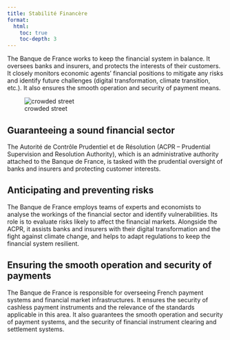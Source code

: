 ```yaml
---
title: Stabilité Financère
format: 
  html: 
    toc: true
    toc-depth: 3
---
```


The Banque de France works to keep the financial system in balance. It
oversees banks and insurers, and protects the interests of their customers.
It closely monitors economic agents’ financial positions to mitigate any
risks and identify future challenges (digital transformation, climate
transition, etc.). It also ensures the smooth operation and security of
payment means. 

![crowded street](../assets/financial-stability.png)

## Guaranteeing a sound financial sector

The Autorité de Contrôle Prudentiel et de Résolution (ACPR – Prudential
Supervision and Resolution Authority), which is an administrative
authority attached to the Banque de France, is tasked with the prudential
oversight of banks and insurers and protecting customer interests.

## Anticipating and preventing risks

The Banque de France employs teams of experts and economists to analyse
the workings of the financial sector and identify vulnerabilities. Its
role is to evaluate risks likely to affect the financial markets.
Alongside the ACPR, it assists banks and insurers with their digital
transformation and the fight against climate change, and helps to adapt
regulations to keep the financial system resilient. 

## Ensuring the smooth operation and security of payments

The Banque de France is responsible for overseeing French payment systems
and financial market infrastructures. It ensures the security of cashless
payment instruments and the relevance of the standards applicable in this
area. It also guarantees the smooth operation and security of payment
systems, and the security of financial instrument clearing and settlement
systems.